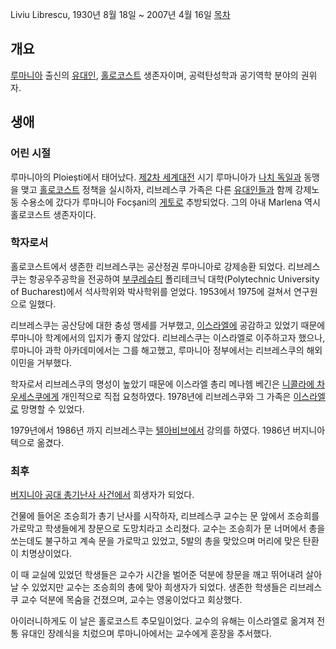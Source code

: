 Liviu Librescu, 1930년 8월 18일 ~ 2007년 4월 16일
[[목차]]
== 개요 ==
[[루마니아]] 출신의 [[유대인]], [[홀로코스트]] 생존자이며, 공력탄성학과 공기역학 분야의 권위자.

== 생애 ==
=== 어린 시절 ===
루마니아의 Ploiești에서 태어났다. [[제2차 세계대전]] 시기 루마니아가 [[나치 독일]]과 동맹을 맺고 [[홀로코스트]] 정책을 실시하자, 리브레스쿠 가족은 다른 [[유대인]]들과 함께 강제노동 수용소에 갔다가 루마니아 Focșani의 [[게토]]로 추방되었다. 그의 아내 Marlena 역시 홀로코스트 생존자이다.

=== 학자로서 ===
홀로코스트에서 생존한 리브레스쿠는 공산정권 루마니아로 강제송환 되었다. 리브레스쿠는 항공우주공학을 전공하여 [[부쿠레슈티]] 폴리테크닉 대학(Polytechnic University of Bucharest)에서 석사학위와 박사학위를 얻었다. 1953에서 1975에 걸쳐서 연구원으로 일했다.

리브레스쿠는 공산당에 대한 충성 맹세를 거부했고, [[이스라엘]]에 공감하고 있었기 때문에 루마니아 학계에서의 입지가 좋지 않았다. 리브레스쿠는 이스라엘로 이주하고자 했으나, 루마니아 과학 아카데미에서는 그를 해고했고, 루마니아 정부에서는 리브레스쿠의 해외 이민을 거부했다.

학자로서 리브레스쿠의 명성이 높았기 때문에 이스라엘 총리 메나헴 베긴은 [[니콜라에 차우세스쿠]]에게 개인적으로 직접 요청하였다. 1978년에 리브레스쿠와 그 가족은 [[이스라엘]]로 망명할 수 있었다.

1979년에서 1986년 까지 리브레스쿠는 [[텔아비브]]에서 강의를 하였다. 1986년 버지니아 텍으로 옮겼다.

=== 최후 ===
[[버지니아 공대 총기난사 사건]]에서 희생자가 되었다.

건물에 들어온 조승희가 총기 난사를 시작하자, 리브레스쿠 교수는 문 앞에서 조승희를 가로막고 학생들에게 창문으로 도망치라고 소리쳤다. 교수는 조승희가 문 너머에서 총을 쏘는데도 불구하고 계속 문을 가로막고 있었고, 5발의 총을 맞았으며 머리에 맞은 탄환이 치명상이었다.

이 때 교실에 있었던 학생들은 교수가 시간을 벌어준 덕분에 창문을 깨고 뛰어내려 살아날 수 있었지만 교수는 조승희의 총에 맞아 희생자가 되었다. 생존한 학생들은 리브레스쿠 교수 덕분에 목숨을 건졌으며, 교수는 영웅이었다고 회상했다.

아이러니하게도 이 날은 홀로코스트 추모일이었다. 교수의 유해는 이스라엘로 옮겨져 전통 유대인 장례식을 치렀으며 루마니아에서는 교수에게 훈장을 추서했다.
